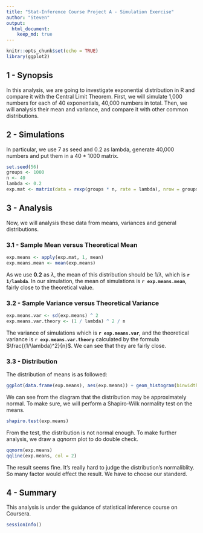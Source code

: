 ```yaml
---
title: "Stat-Inference Course Project A - Simulation Exercise"
author: "Steven"
output: 
  html_document:
    keep_md: true
---
```


```r
knitr::opts_chunk$set(echo = TRUE)
library(ggplot2)
```

## 1 - Synopsis

In this analysis, we are going to investigate exponential distribution in R and compare it with the Central Limit Theorem. First, we will simulate 1,000 numbers for each of 40 exponentials, 40,000 numbers in total. Then, we will analysis their mean and variance, and compare it with other common distributions.

## 2 - Simulations

In particular, we use 7 as seed and 0.2 as lambda, generate 40,000 numbers and put them in a 40 * 1000 matrix.

```r
set.seed(56)
groups <- 1000
n <- 40
lambda <- 0.2
exp.mat <- matrix(data = rexp(groups * n, rate = lambda), nrow = groups)
```

## 3 - Analysis

Now, we will analysis these data from means, variances and general distributions.

### 3.1 - Sample Mean versus Theoretical Mean

```r
exp.means <- apply(exp.mat, 1, mean)
exp.means.mean <- mean(exp.means)
```

As we use **0.2** as $\lambda$, the mean of this distribution should be $1/\lambda$, which is **`r 1/lambda`**. In our simulation, the mean of simulations is **`r exp.means.mean`**, fairly close to the theoretical value.

### 3.2 - Sample Variance versus Theoretical Variance

```r
exp.means.var <- sd(exp.means) ^ 2
exp.means.var.theory <- (1 / lambda) ^ 2 / n

```

The variance of simulations which is **`r exp.means.var`**, and the theoretical variance is **`r exp.means.var.theory`** calculated by the formula $\frac{(1/\lambda)^2}{n}$. We can see that they are fairly close.
 
### 3.3 - Distribution

The distribution of means is as followed:

```r
ggplot(data.frame(exp.means), aes(exp.means)) + geom_histogram(binwidth = 0.1) + geom_rug() + geom_vline(xintercept = mean(exp.means), size = 1, col = "red") + geom_vline(xintercept = 1 / lambda, size = 1, col = "orange") + stat_function(fun = dnorm, args = list(mean = 5, sd = 5)) + labs(title = "Distribution of Simulation means", x = "mean value", y = "")
```

We can see from the diagram that the distribution may be approximately normal. To make sure, we will perform a Shapiro-Wilk normality test on the means.

```r
shapiro.test(exp.means)
```

From the test, the distribution is not normal enough. To make further analysis, we draw a *qqnorm* plot to do double check. 

```r
qqnorm(exp.means)
qqline(exp.means, col = 2)
```

The result seems fine. It's really hard to judge the distribution's normaliblity. So many factor would effect the result. We have to choose our standerd.

## 4 - Summary

This analysis is under the guidance of statistical inference course on Coursera. 

```r
sessionInfo()
```
